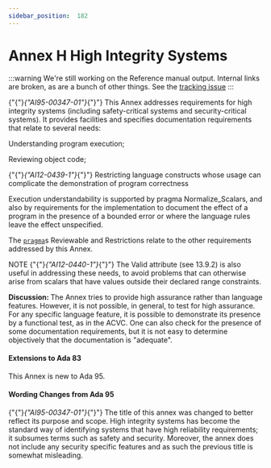 ---
sidebar_position:  182
---

# Annex H High Integrity Systems

:::warning
We're still working on the Reference manual output.  Internal links are broken,
as are a bunch of other things.
See the [tracking issue](https://github.com/ada-lang-io/ada-lang-io/issues/20)
:::


<p>{"{"}<em>{"AI95-00347-01"}</em>{"}"} This Annex addresses requirements for high integrity systems (including safety-critical systems and security-critical systems). It provides facilities and specifies documentation requirements that relate to several needs: </p>
<p>Understanding program execution;</p>
<p>Reviewing object code;</p>
<p>{"{"}<em>{"AI12-0439-1"}</em>{"}"} Restricting language constructs whose usage can complicate the demonstration of program correctness </p>
<p>Execution understandability is supported by pragma Normalize_Scalars, and also by requirements for the implementation to document the effect of a program in the presence of a bounded error or where the language rules leave the effect unspecified. </p>
<p>The <code><a href="./AA-2.8#S0019">pragma</a></code>s Reviewable and Restrictions relate to the other requirements addressed by this Annex. </p>
<p>NOTE   {"{"}<em>{"AI12-0440-1"}</em>{"}"} The Valid attribute (see 13.9.2) is also useful in addressing these needs, to avoid problems that can otherwise arise from scalars that have values outside their declared range constraints.</p>
<p><strong>Discussion: </strong>The Annex tries to provide high assurance rather than language features. However, it is not possible, in general, to test for high assurance. For any specific language feature, it is possible to demonstrate its presence by a functional test, as in the ACVC. One can also check for the presence of some documentation requirements, but it is not easy to determine objectively that the documentation is "adequate". </p>

#### Extensions to Ada 83

<p>This Annex is new to Ada 95. </p>

#### Wording Changes from Ada 95

<p>{"{"}<em>{"AI95-00347-01"}</em>{"}"} The title of this annex was changed to better reflect its purpose and scope. High integrity systems has become the standard way of identifying systems that have high reliability requirements; it subsumes terms such as safety and security. Moreover, the annex does not include any security specific features and as such the previous title is somewhat misleading. </p>
